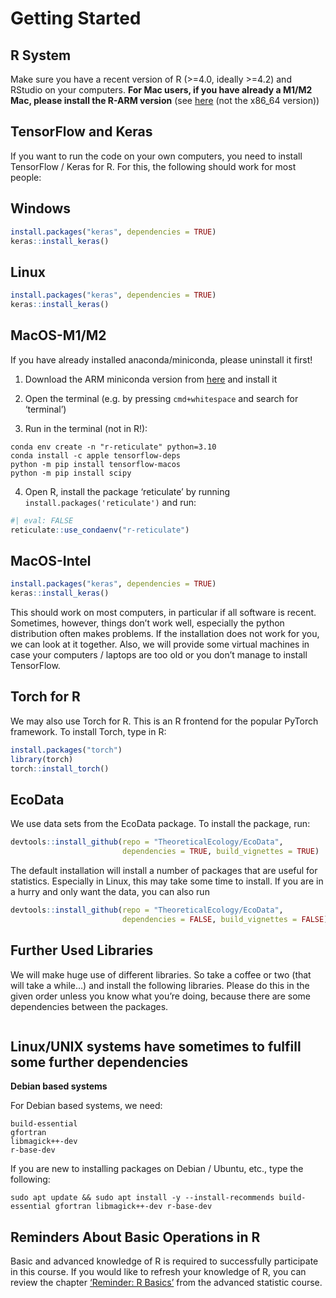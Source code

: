 # Getting Started {#sec-gettingstarted}

## R System

Make sure you have a recent version of R (\>=4.0, ideally \>=4.2) and RStudio on your computers. **For Mac users, if you have already a M1/M2 Mac, please install the R-ARM version** (see [here](https://cran.r-project.org/bin/macosx/) (not the x86_64 version))

## TensorFlow and Keras

If you want to run the code on your own computers, you need to install TensorFlow / Keras for R. For this, the following should work for most people:

::: panel-tabset
## Windows

```r
install.packages("keras", dependencies = TRUE)
keras::install_keras()
```

## Linux

```r
install.packages("keras", dependencies = TRUE)
keras::install_keras()
```

## MacOS-M1/M2

If you have already installed anaconda/miniconda, please uninstall it first!

1.  Download the ARM miniconda version from [here](https://repo.anaconda.com/miniconda/Miniconda3-latest-MacOSX-arm64.pkg) and install it

2.  Open the terminal (e.g. by pressing `cmd+whitespace` and search for 'terminal')

3.  Run in the terminal (not in R!):

```         
conda env create -n "r-reticulate" python=3.10 
conda install -c apple tensorflow-deps 
python -m pip install tensorflow-macos 
python -m pip install scipy
```

4.  Open R, install the package 'reticulate' by running `install.packages('reticulate')` and run:

```r
#| eval: FALSE
reticulate::use_condaenv("r-reticulate")
```

## MacOS-Intel

```r
install.packages("keras", dependencies = TRUE)
keras::install_keras()
```
:::

This should work on most computers, in particular if all software is recent. Sometimes, however, things don't work well, especially the python distribution often makes problems. If the installation does not work for you, we can look at it together. Also, we will provide some virtual machines in case your computers / laptops are too old or you don't manage to install TensorFlow.

## Torch for R

We may also use Torch for R. This is an R frontend for the popular PyTorch framework. To install Torch, type in R:

```r
install.packages("torch")
library(torch)
torch::install_torch()
```

## EcoData

We use data sets from the EcoData package. To install the package, run:

```r
devtools::install_github(repo = "TheoreticalEcology/EcoData", 
                         dependencies = TRUE, build_vignettes = TRUE)
```

The default installation will install a number of packages that are useful for statistics. Especially in Linux, this may take some time to install. If you are in a hurry and only want the data, you can also run

```r
devtools::install_github(repo = "TheoreticalEcology/EcoData", 
                         dependencies = FALSE, build_vignettes = FALSE)
```

## Further Used Libraries

We will make huge use of different libraries. So take a coffee or two (that will take a while...) and install the following libraries. Please do this in the given order unless you know what you're doing, because there are some dependencies between the packages.

```r
```

## Linux/UNIX systems have sometimes to fulfill some further dependencies

**Debian based systems**

For Debian based systems, we need:

```         
build-essential
gfortran
libmagick++-dev
r-base-dev
```

If you are new to installing packages on Debian / Ubuntu, etc., type the following:

```         
sudo apt update && sudo apt install -y --install-recommends build-essential gfortran libmagick++-dev r-base-dev
```

## Reminders About Basic Operations in R

Basic and advanced knowledge of R is required to successfully participate in this course. If you would like to refresh your knowledge of R, you can review the chapter ['Reminder: R Basics'](https://theoreticalecology.github.io/AdvancedBiostatistics/reminder.html) from the advanced statistic course.
